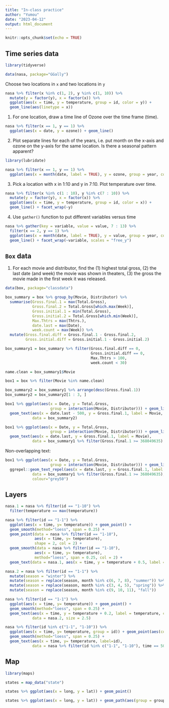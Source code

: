 ```yaml
---
title: "In-class practice"
author: "Yumou"
date: "2023-04-12"
output: html_document
---
```


```r
knitr::opts_chunk$set(echo = TRUE)
```

## Time series data

```r
library(tidyverse)

data(nasa, package="GGally")
```

Choose two locations in `x` and two locations in `y`

```r
nasa %>% filter(x %in% c(1, 2), y %in% c(1, 10)) %>% 
  mutate(y = factor(y), x = factor(x)) %>%
  ggplot(aes(x = time, y = temperature, group = id, color = y)) + 
  geom_line(aes(linetype = x))

```

1. For one location, draw a time line of Ozone over the time frame (time).

```r
nasa %>% filter(x == 1, y == 1) %>%
  ggplot(aes(x = date, y = ozone)) + geom_line()
```

2. Plot separate lines for each of the years, i.e. put month on the x-axis and ozone on the y-axis for the same location. Is there a seasonal pattern apparent?

```r
library(lubridate)

nasa %>% filter(x == 1, y == 1) %>% 
  ggplot(aes(x = month(date, label = TRUE), y = ozone, group = year, color = factor(year))) + geom_line()
```

3. Pick a location with x in 1:10 and y in 7:10. Plot temperature over time.

```r
nasa %>% filter(x %in% c(1 : 10), y %in% c(7 : 10)) %>% 
  mutate(y = factor(y), x = factor(x)) %>%
  ggplot(aes(x = time, y = temperature, group = id, color = x)) + 
  geom_line() + facet_wrap(~y)
```

4. Use `gather()` function to put different variables versus time

```r
nasa %>% gather(key = variable, value = value, 7 : 13) %>%
  filter(x == 2, y == 1) %>% 
  ggplot(aes(x = month(date, label = TRUE), y = value, group = year, color = year)) + 
  geom_line() + facet_wrap(~variable, scales = "free_y")
```

## `Box` data

1. For each movie and distributor, find the (1) highest total gross, (2) the last date (and week) the movie was shown in theaters, (3) the gross the movie made in the first week it was released.

```r
data(box, package="classdata")

box_summary = box %>% group_by(Movie, Distributor) %>%
  summarise(Gross.final.1 = max(Total.Gross),
            Gross.final.2 = Total.Gross[which.max(Week)],
            Gross.initial.1 = min(Total.Gross),
            Gross.initial.2 = Total.Gross[which.min(Week)],
            Max.Thtrs = max(Thtrs.),
            date.last = max(Date),
            week.count = max(Week)) %>%
  mutate(Gross.final.diff = Gross.final.1 - Gross.final.2,
         Gross.initial.diff = Gross.initial.1 - Gross.initial.2)

box_summary1 = box_summary %>% filter(Gross.final.diff == 0,
                                      Gross.initial.diff == 0,
                                      Max.Thtrs > 100,
                                      week.count < 30)

name.clean = box_summary1$Movie

box1 = box %>% filter(Movie %in% name.clean)
```

```r
box_summary2 = box_summary1 %>% arrange(desc(Gross.final.1))
box_summary2 = box_summary2[1 : 3, ]

box1 %>% ggplot(aes(x = Date, y = Total.Gross, 
                    group = interaction(Movie, Distributor))) + geom_line() +
  geom_text(aes(x = date.last - 500, y = Gross.final.1, label = Movie, color = Movie), 
            data = box_summary2)
```

```r
box1 %>% ggplot(aes(x = Date, y = Total.Gross, 
                    group = interaction(Movie, Distributor))) + geom_line() +
  geom_text(aes(x = date.last, y = Gross.final.1, label = Movie), 
            data = box_summary1 %>% filter(Gross.final.1 >= 368049635) )
```

Non-overlapping text:

```r
box1 %>% ggplot(aes(x = Date, y = Total.Gross, 
                    group = interaction(Movie, Distributor))) + geom_line() +
  ggrepel::geom_text_repel(aes(x = date.last, y = Gross.final.1, label = Movie), 
            data = box_summary1 %>% filter(Gross.final.1 >= 368049635),
            colour="grey50")
```

## Layers

```r
nasa.1 = nasa %>% filter(id == "1-10") %>% 
  filter(temperature == max(temperature))

nasa %>% filter(id == "1-1") %>% 
  ggplot(aes(x = time, y= temperature)) + geom_point() +
  geom_smooth(method="loess", span = 0.25) + 
  geom_point(data = nasa %>% filter(id == "1-10"), 
             aes(x = time, y= temperature), 
             shape = 2, col = 2) + 
  geom_smooth(data = nasa %>% filter(id == "1-10"), 
             aes(x = time, y= temperature), 
             method="loess", span = 0.25, col = 2) + 
  geom_text(data = nasa.1, aes(x = time, y = temperature + 0.5, label = temperature), col = "grey50", size = 2.5)
```

```r
nasa.2 = nasa %>% filter(id == "1-1") %>% 
  mutate(season = "winter") %>%
  mutate(season = replace(season, month %in% c(6, 7, 8), "summer")) %>%
  mutate(season = replace(season, month %in% c(3, 4, 5), "spring")) %>%
  mutate(season = replace(season, month %in% c(9, 10, 11), "fall"))

nasa %>% filter(id == "1-1") %>%
  ggplot(aes(x = time, y= temperature)) + geom_point() +
  geom_smooth(method="loess", span = 0.25) +
  geom_text(aes(x = time, y = temperature + 0.2, label = temperature, colour = season), 
            data = nasa.2, size = 2.5)
```

```r
nasa %>% filter(id %in% c("1-1", "1-10")) %>%
  ggplot(aes(x = time, y= temperature, group = id)) + geom_point(aes(colour=id)) +
  geom_smooth(method="loess", span = 0.25) +
  geom_text(aes(x = time, y= temperature, label=id), 
            data = nasa %>% filter(id %in% c("1-1", "1-10"), time == 50))
```

## Map

```r
library(maps)

states = map_data("state")

states %>% ggplot(aes(x = long, y = lat)) + geom_point()

states %>% ggplot(aes(x = long, y = lat)) + geom_path(aes(group = group))

```

